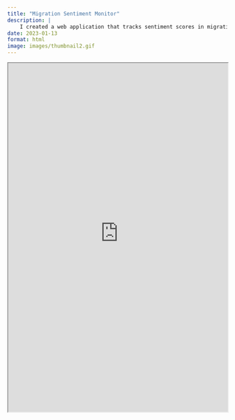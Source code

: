 ```yaml
---
title: "Migration Sentiment Monitor"
description: | 
    I created a web application that tracks sentiment scores in migration related news from Reuters.
date: 2023-01-13
format: html
image: images/thumbnail2.gif
---
```


<iframe
  src="https://janinedevera-migration-sentiment-monitor.streamlit.app/?embed=true"
  style="height: 800px; width: 100%;"
></iframe>


